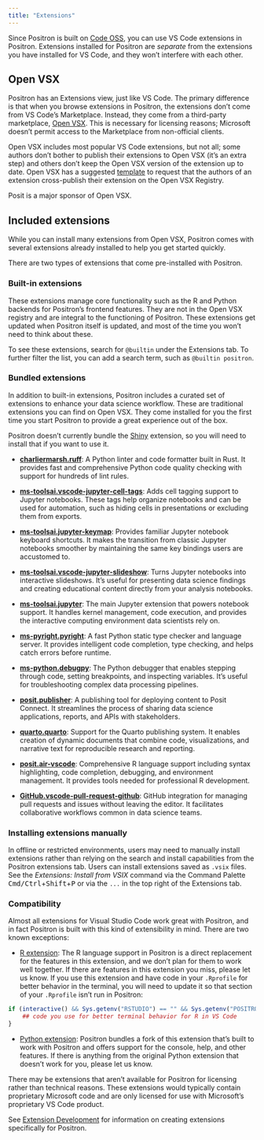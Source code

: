 ```yaml
---
title: "Extensions"
---
```


Since Positron is built on [Code OSS](https://github.com/microsoft/vscode), you can use VS Code extensions in Positron. Extensions installed for Positron are _separate_ from the extensions you have installed for VS Code, and they won't interfere with each other.

<!-- vale Posit.Contractions = NO -->
## Open VSX
<!-- vale Posit.Contractions = YES -->

Positron has an Extensions view, just like VS Code. The primary difference is that when you browse extensions in Positron, the extensions don't come from VS Code's Marketplace. Instead, they come from a third-party marketplace, [Open VSX](https://open-vsx.org/). This is necessary for licensing reasons; Microsoft doesn't permit access to the Marketplace from non-official clients.

Open VSX includes most popular VS Code extensions, but not all; some authors don't bother to publish their extensions to Open VSX (it's an extra step) and others don't keep the Open VSX version of the extension up to date. Open VSX has a suggested [template](https://github.com/open-vsx/publish-extensions/blob/master/docs/external_contribution_request.md) to request that the authors of an extension cross-publish their extension on the Open VSX Registry.

:::{.callout}
<!-- vale Posit.Contractions = NO -->
Posit is a major sponsor of Open VSX.
<!-- vale Posit.Contractions = YES -->
:::
 
## Included extensions

While you can install many extensions from Open VSX, Positron comes with several extensions already installed to help you get started quickly.

There are two types of extensions that come pre-installed with Positron. 

### Built-in extensions

These extensions manage core functionality such as the R and Python backends for Positron's frontend features. They are not in the Open VSX registry and are integral to the functioning of Positron. These extensions get updated when Positron itself is updated, and most of the time you won't need to think about these. 

To see these extensions, search for `@builtin` under the Extensions tab. To further filter the list, you can add a search term, such as `@builtin positron`. 

### Bundled extensions

In addition to built-in extensions, Positron includes a curated set of extensions to enhance your data science workflow. These are traditional extensions you can find on Open VSX. They come installed for you the first time you start Positron to provide a great experience out of the box. 

:::{.callout-note}
Positron doesn't currently bundle the [Shiny](https://open-vsx.org/extension/posit/shiny) extension, so you will need to install that if you want to use it.
:::

- **[charliermarsh.ruff](https://open-vsx.org/extension/charliermarsh/ruff)**: A Python linter and code formatter built in Rust. It provides fast and comprehensive Python code quality checking with support for hundreds of lint rules.

- **[ms-toolsai.vscode-jupyter-cell-tags](https://open-vsx.org/extension/ms-toolsai/vscode-jupyter-cell-tags)**: Adds cell tagging support to Jupyter notebooks. These tags help organize notebooks and can be used for automation, such as hiding cells in presentations or excluding them from exports.

- **[ms-toolsai.jupyter-keymap](https://open-vsx.org/extension/ms-toolsai/jupyter-keymap)**: Provides familiar Jupyter notebook keyboard shortcuts. It makes the transition from classic Jupyter notebooks smoother by maintaining the same key bindings users are accustomed to.

- **[ms-toolsai.vscode-jupyter-slideshow](https://open-vsx.org/extension/ms-toolsai/vscode-jupyter-slideshow)**: Turns Jupyter notebooks into interactive slideshows. It's useful for presenting data science findings and creating educational content directly from your analysis notebooks.

- **[ms-toolsai.jupyter](https://open-vsx.org/extension/ms-toolsai/jupyter)**: The main Jupyter extension that powers notebook support. It handles kernel management, code execution, and provides the interactive computing environment data scientists rely on.

- **[ms-pyright.pyright](https://open-vsx.org/extension/ms-pyright/pyright)**: A fast Python static type checker and language server. It provides intelligent code completion, type checking, and helps catch errors before runtime.

- **[ms-python.debugpy](https://open-vsx.org/extension/ms-python/debugpy)**: The Python debugger that enables stepping through code, setting breakpoints, and inspecting variables. It's useful for troubleshooting complex data processing pipelines.

- **[posit.publisher](https://open-vsx.org/extension/posit/publisher)**: A publishing tool for deploying content to Posit Connect. It streamlines the process of sharing data science applications, reports, and APIs with stakeholders.

- **[quarto.quarto](https://open-vsx.org/extension/quarto/quarto)**: Support for the Quarto publishing system. It enables creation of dynamic documents that combine code, visualizations, and narrative text for reproducible research and reporting.

- **[posit.air-vscode](https://open-vsx.org/extension/posit/air-vscode)**: Comprehensive R language support including syntax highlighting, code completion, debugging, and environment management. It provides tools needed for professional R development.

- **[GitHub.vscode-pull-request-github](https://open-vsx.org/extension/GitHub/vscode-pull-request-github)**: GitHub integration for managing pull requests and issues without leaving the editor. It facilitates collaborative workflows common in data science teams.


### Installing extensions manually

In offline or restricted environments, users may need to manually install extensions rather than relying on the search and install capabilities from the Positron extensions tab. Users can install extensions saved as `.vsix` files. See the *Extensions: Install from VSIX* command via the Command Palette <kbd>Cmd/Ctrl</kbd>+<kbd>Shift</kbd>+<kbd>P</kbd> or via the `...` in the top right of the Extensions tab.

### Compatibility

Almost all extensions for Visual Studio Code work great with Positron, and in fact Positron is built with this kind of extensibility in mind. There are two known exceptions:

-   [R extension](https://marketplace.visualstudio.com/items?itemName=REditorSupport.r): The R language support in Positron is a direct replacement for the features in this extension, and we don't plan for them to work well together. If there are features in this extension you miss, please let us know. If you use this extension and have code in your `.Rprofile` for better behavior in the terminal, you will need to update it so that section of your `.Rprofile` isn't run in Positron:

```r
if (interactive() && Sys.getenv("RSTUDIO") == "" && Sys.getenv("POSITRON") == "") {
    ## code you use for better terminal behavior for R in VS Code
}
```

-   [Python extension](https://marketplace.visualstudio.com/items?itemName=ms-python.python): Positron bundles a fork of this extension that's built to work with Positron and offers support for the console, help, and other features. If there is anything from the original Python extension that doesn't work for you, please let us know.

There may be extensions that aren't available for Positron for licensing rather than technical reasons. These extensions would typically contain proprietary Microsoft code and are only licensed for use with Microsoft's proprietary VS Code product.

:::{.callout-tip}
See [Extension Development](extension-development.qmd) for information on creating extensions specifically for Positron.
:::
